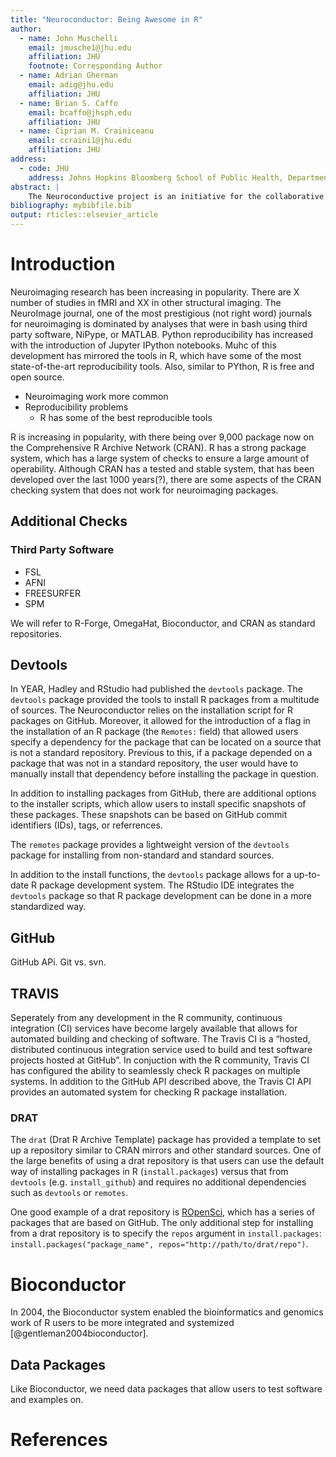 ```yaml
---
title: "Neuroconductor: Being Awesome in R"
author:
  - name: John Muschelli
    email: jmusche1@jhu.edu
    affiliation: JHU
    footnote: Corresponding Author
  - name: Adrian Gherman
    email: adig@jhu.edu
    affiliation: JHU
  - name: Brian S. Caffo
    email: bcaffo@jhsph.edu
    affiliation: JHU
  - name: Ciprian M. Crainiceanu
    email: ccraini1@jhu.edu 
    affiliation: JHU
address:
  - code: JHU
    address: Johns Hopkins Bloomberg School of Public Health, Department of Biostatistics, 615 N Wolfe St, Baltimore, MD, 21205
abstract: |
    The Neuroconductive project is an initiative for the collaborative creation of extensible software for computational imaging analysis, with a focus on neuroimaging. The goals of the project include: integrate fast and collaborative development of tested software, increasing reproducibility in analyses of imaging data, and promoting the achievement of remote reproducibility of research results. We describe details of our goals, identify the current implementation and current challenges, and provide examples of existing software and how they would integrate into the Neuroconductor system.
bibliography: mybibfile.bib
output: rticles::elsevier_article
---
```



# Introduction

Neuroimaging research has been increasing in popularity.  There are X number of studies in fMRI and XX in other structural imaging.  The NeuroImage journal, one of the most prestigious (not right word) journals for neuroimaging is dominated by analyses that were in bash using third party software, NiPype, or MATLAB.  Python reproducibility has increased with the introduction of Jupyter IPython notebooks.  Muhc of this development has mirrored the tools in R, which have some of the most state-of-the-art reproducibility tools.  Also, similar to PYthon, R is free and open source.


- Neuroimaging work more common
- Reproducibility problems
    - R has some of the best reproducible tools
    
R is increasing in popularity, with there being over 9,000 package now on the Comprehensive R Archive Network (CRAN).  R has a strong package system, which has a large system of checks to ensure a large amount of operability.  Although CRAN has a tested and stable system, that has been developed over the last 1000 years(?), there are some aspects of the CRAN checking system that does not work for neuroimaging packages.



## Additional Checks


### Third Party Software

- FSL
- AFNI
- FREESURFER
- SPM


We will refer to R-Forge, OmegaHat, Bioconductor, and CRAN as standard repositories.

## Devtools

In YEAR, Hadley and RStudio had published the `devtools` package.  The `devtools` package provided the tools to install R packages from a multitude of sources.  The Neuroconductor relies on the installation script for R packages on GitHub.  Moreover, it allowed for the introduction of a flag in the installation of an R package (the `Remotes:` field) that allowed users specify a dependency for the package that can be located on a source that is not a standard repository.  Previous to this, if a package depended on a package that was not in a standard repository, the user would have to manually install that dependency before installing the package in question.

In addition to installing packages from GitHub, there are additional options to the installer scripts, which allow users to install specific snapshots of these packages.  These snapshots can be based on GitHub commit identifiers (IDs), tags, or referrences.  

The `remotes` package provides a lightweight version of the `devtools` package for installing from non-standard and standard sources.
 
In addition to the install functions, the `devtools` package allows for a up-to-date R package development system.  The RStudio IDE integrates the `devtools` package so that R package development can be done in a more standardized way. 
 
## GitHub
GitHub APi.  Git vs. svn.  

## TRAVIS

Seperately from any development in the R community, continuous integration (CI) 
services have become largely available that allows for automated building and checking 
of software.  The Travis CI is a "hosted, distributed continuous integration service used to build and test software projects hosted at GitHub".  In conjuction with the R community, Travis CI has configured the ability to seamlessly check R packages on multiple systems.  In addition to the GitHub API described above, the Travis CI API provides an automated system for checking R package installation.  


 
### DRAT

The `drat` (Drat R Archive Template) package has provided a template to set up a repository similar to CRAN mirrors and other standard sources.  One of the large benefits of using a drat repository is that users can use the default way of installing packages in R (`install.packages`) versus that from `devtools` (e.g. `install_github`) and requires no additional dependencies such as `devtools` or `remotes`.

One good example of a drat repository is [ROpenSci](https://ropensci.org/), which has a series of packages that are based on GitHub.  The only additional step for installing from a drat repository is to specify the `repos` argument in `install.packages`:  `install.packages("package_name", repos="http://path/to/drat/repo")`.  


# Bioconductor

In 2004, the Bioconductor system enabled the bioinformatics and genomics work of R users to be more integrated and systemized [@gentleman2004bioconductor].

## Data Packages
Like Bioconductor, we need data packages that allow users to test software and examples on.


# References {#references .unnumbered}

